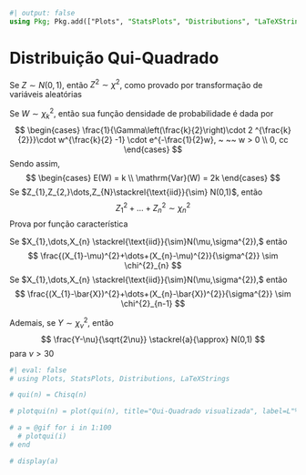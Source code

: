 ```julia
#| output: false
using Pkg; Pkg.add(["Plots", "StatsPlots", "Distributions", "LaTeXStrings"])
```
# Distribuição Qui-Quadrado

Se $Z\sim N(0,1)$, então $Z^{2}\sim \chi^2$, como provado por transformação de variáveis aleatórias 

Se $W\sim \chi^{2}_{k}$, então sua função densidade de probabilidade é dada por
$$
\begin{cases}
\frac{1}{\Gamma\left(\frac{k}{2}\right)\cdot 2 ^{\frac{k}{2}}}\cdot w^{\frac{k}{2} -1} \cdot e^{-\frac{1}{2}w}, ~ ~~ w > 0 \\
0, cc
\end{cases}
$$
Sendo assim,
$$
\begin{cases}
E(W) = k \\
\mathrm{Var}(W) = 2k
\end{cases}
$$
Se $Z_{1},Z_{2,}\dots,Z_{N}\stackrel{\text{iid}}{\sim} N(0,1)$, então $$Z_{1}^{2}+\dots+Z_{n}^{2}\sim \chi^{2}_{n}$$
Prova por função característica

Se $X_{1},\dots,X_{n} \stackrel{\text{iid}}{\sim}N(\mu,\sigma^{2}),$ então
$$
\frac{(X_{1}-\mu)^{2}+\dots+(X_{n}-\mu)^{2}}{\sigma^{2}} \sim \chi^{2}_{n}
$$
Se $X_{1},\dots,X_{n} \stackrel{\text{iid}}{\sim}N(\mu,\sigma^{2}),$ então
$$
\frac{(X_{1}-\bar{X})^{2}+\dots+(X_{n}-\bar{X})^{2}}{\sigma^{2}} \sim \chi^{2}_{n-1}
$$

Ademais, se $Y\sim \chi^2_{\nu}$, então
$$
\frac{Y-\nu}{\sqrt{2\nu}} \stackrel{a}{\approx} N(0,1)
$$
para $\nu > 30$


<!-- TODO: terminar animação -->
```julia
#| eval: false
# using Plots, StatsPlots, Distributions, LaTeXStrings

# qui(n) = Chisq(n)

# plotqui(n) = plot(qui(n), title="Qui-Quadrado visualizada", label=L"%$n", ylims=[0, 0.5])

# a = @gif for i in 1:100
  # plotqui(i)
# end

# display(a)
```
